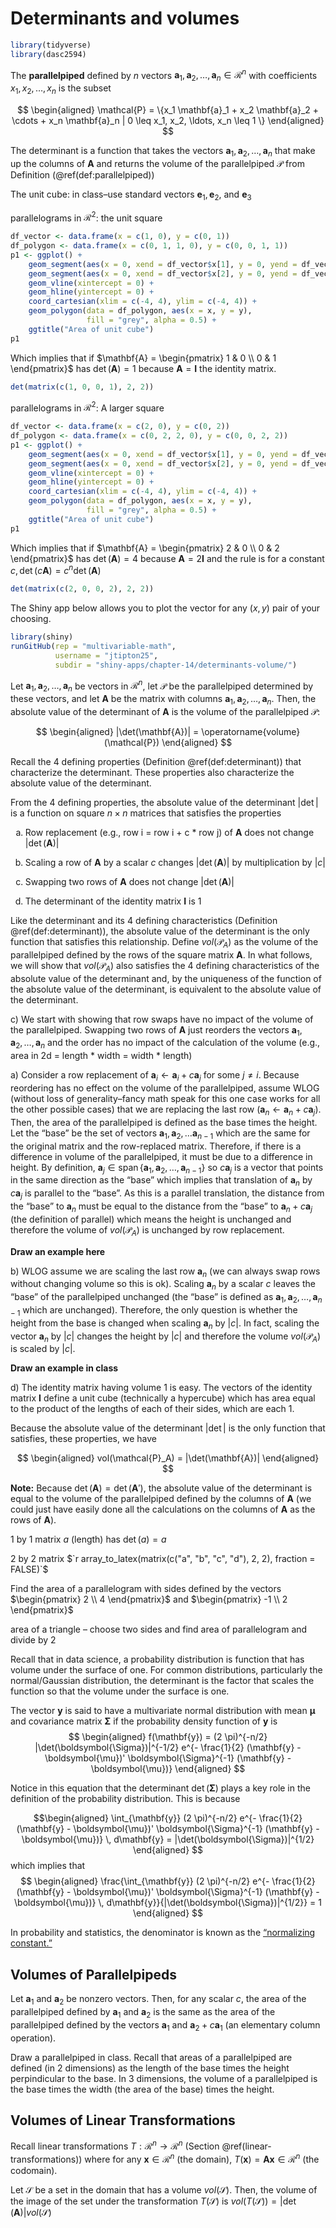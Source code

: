 # Determinants and volumes

```r
library(tidyverse)
library(dasc2594)
```


:::{.definition #parallelpiped}
The **parallelpiped** defined by $n$ vectors $\mathbf{a}_1, \mathbf{a}_2, \ldots, \mathbf{a}_n \in \mathcal{R}^n$ with coefficients $x_1, x_2, \ldots, x_n$ is the subset

$$
\begin{aligned}
\mathcal{P} = \{x_1 \mathbf{a}_1 + x_2 \mathbf{a}_2 + \cdots + x_n \mathbf{a}_n | 0 \leq x_1, x_2, \ldots, x_n \leq 1 \}
\end{aligned}
$$
:::


The determinant is a function that takes the vectors $\mathbf{a}_1, \mathbf{a}_2, \ldots, \mathbf{a}_n$ that make up the columns of $\mathbf{A}$ and returns the volume of the parallelpiped $\mathcal{P}$ from Definition (\@ref(def:parallelpiped))


:::{.example}
The unit cube: in class--use standard vectors $\mathbf{e}_1, \mathbf{e}_2$, and $\mathbf{e}_3$
:::

:::{.example}
parallelograms in $\mathcal{R}^2$: the unit square

```r
df_vector <- data.frame(x = c(1, 0), y = c(0, 1))
df_polygon <- data.frame(x = c(0, 1, 1, 0), y = c(0, 0, 1, 1))
p1 <- ggplot() +
    geom_segment(aes(x = 0, xend = df_vector$x[1], y = 0, yend = df_vector$y[1]), arrow = arrow()) +
    geom_segment(aes(x = 0, xend = df_vector$x[2], y = 0, yend = df_vector$y[2]), arrow = arrow()) +
    geom_vline(xintercept = 0) + 
    geom_hline(yintercept = 0) +
    coord_cartesian(xlim = c(-4, 4), ylim = c(-4, 4)) + 
    geom_polygon(data = df_polygon, aes(x = x, y = y), 
                 fill = "grey", alpha = 0.5) +
    ggtitle("Area of unit cube")
p1
```

Which implies that if $\mathbf{A} = \begin{pmatrix} 1 & 0 \\ 0 & 1 \end{pmatrix}$ has $\det(\mathbf{A}) = 1$ because $\mathbf{A} = \mathbf{I}$ the identity matrix. 

```r
det(matrix(c(1, 0, 0, 1), 2, 2))
```
:::


::: {.example}
parallelograms in $\mathcal{R}^2$: A larger square

```r
df_vector <- data.frame(x = c(2, 0), y = c(0, 2))
df_polygon <- data.frame(x = c(0, 2, 2, 0), y = c(0, 0, 2, 2))
p1 <- ggplot() +
    geom_segment(aes(x = 0, xend = df_vector$x[1], y = 0, yend = df_vector$y[1]), arrow = arrow()) +
    geom_segment(aes(x = 0, xend = df_vector$x[2], y = 0, yend = df_vector$y[2]), arrow = arrow()) +
    geom_vline(xintercept = 0) + 
    geom_hline(yintercept = 0) +
    coord_cartesian(xlim = c(-4, 4), ylim = c(-4, 4)) + 
    geom_polygon(data = df_polygon, aes(x = x, y = y), 
                 fill = "grey", alpha = 0.5) +
    ggtitle("Area of unit cube")
p1
```


Which implies that if $\mathbf{A} = \begin{pmatrix} 2 & 0 \\ 0 & 2 \end{pmatrix}$ has $\det(\mathbf{A}) = 4$ because $\mathbf{A} = 2 \mathbf{I}$ and the rule is for a constant $c, \det(c\mathbf{A}) = c^n \det(\mathbf{A})$


```r
det(matrix(c(2, 0, 0, 2), 2, 2))
```
:::


The Shiny app below allows you to plot the vector for any $(x, y)$ pair of your choosing.

```r
library(shiny)
runGitHub(rep = "multivariable-math",
          username = "jtipton25",
          subdir = "shiny-apps/chapter-14/determinants-volume/") 
```



:::{.theorem name="Determinants and Volume"}

Let $\mathbf{a}_1, \mathbf{a}_2, \ldots, \mathbf{a}_n$ be vectors in $\mathcal{R}^n$, let $\mathcal{P}$ be the parallelpiped determined by these vectors, and let $\mathbf{A}$ be the matrix with columns $\mathbf{a}_1, \mathbf{a}_2, \ldots, \mathbf{a}_n$. Then, the absolute value of the determinant of $\mathbf{A}$ is the volume of the parallelpiped $\mathcal{P}$:

$$
\begin{aligned}
|\det(\mathbf{A})| = \operatorname{volume}(\mathcal{P})
\end{aligned}
$$

:::

<div class="fold-proof">
::: {.proof}
Recall the 4 defining properties (Definition \@ref(def:determinant)) that characterize the determinant. These properties also characterize the absolute value of the determinant.

From the 4 defining properties, the absolute value of the determinant $|\det|$ is a function on square $n \times n$ matrices that satisfies the properties

a) Row replacement (e.g., row i = row i + c * row j) of $\mathbf{A}$ does not change $|\det(\mathbf{A})|$

b) Scaling a row of $\mathbf{A}$ by a scalar $c$ changes $|\det(\mathbf{A})|$ by multiplication by $|c|$

c) Swapping two rows of $\mathbf{A}$ does not change $|\det(\mathbf{A})|$ 

d) The determinant of the identity matrix $\mathbf{I}$ is 1

Like the determinant and its 4 defining characteristics  (Definition \@ref(def:determinant)), the absolute value of the determinant is the only function that satisfies this relationship. Define $vol(\mathcal{P}_A)$ as the volume of the parallelpiped defined by the rows of the square matrix $\mathbf{A}$. In what follows, we will show that $vol(\mathcal{P}_A)$ also satisfies the 4 defining characteristics of the absolute value of the determinant and, by the uniqueness of the function of the absolute value of the determinant, is equivalent to the absolute value of the determinant.

c\) We start with showing that row swaps have no impact of the volume of the parallelpiped. Swapping two rows of $\mathbf{A}$ just reorders the vectors $\mathbf{a}_1, \mathbf{a}_2, \ldots, \mathbf{a}_n$ and the order has no impact of the calculation of the volume (e.g., area in 2d = length * width = width * length)


a\) Consider a row replacement of $\mathbf{a}_i \leftarrow \mathbf{a}_i + c \mathbf{a}_j$ for some $j \neq i$. Because reordering has no effect on the volume of the parallelpiped, assume WLOG (without loss of generality--fancy math speak for this one case works for all the other possible cases) that we are replacing the last row ($\mathbf{a}_n \leftarrow \mathbf{a}_n + c \mathbf{a}_j$). Then, the area of the parallelpiped is defined as the base times the height. Let the "base" be the set of vectors $\mathbf{a}_1, \mathbf{a}_2, \ldots \mathbf{a}_{n-1}$ which are the same for the original matrix and the row-replaced matrix. Therefore, if there is a difference in volume of the parallelpiped, it must be due to a difference in height. By definition, $\mathbf{a}_j \in \operatorname{span}\{\mathbf{a}_1, \mathbf{a}_2, \ldots, \mathbf{a}_{n-1}\}$ so $c \mathbf{a}_j$ is a vector that points in the same direction as the "base" which implies that translation of $\mathbf{a}_n$ by $c \mathbf{a}_j$ is parallel to the "base". As this is a parallel translation, the distance from the "base" to $\mathbf{a}_n$ must be equal to the distance from the "base" to $\mathbf{a}_n + c \mathbf{a}_j$ (the definition of parallel) which means the height is unchanged and therefore the volume of $vol(\mathcal{P}_A)$ is unchanged by row replacement. 

**Draw an example here**

b\) WLOG assume we are scaling the last row $\mathbf{a}_n$ (we can always swap rows without changing volume so this is ok). Scaling $\mathbf{a}_n$ by a scalar $c$ leaves the "base" of the parallelpiped unchanged (the "base" is defined as $\mathbf{a}_1, \mathbf{a}_2, \ldots, \mathbf{a}_{n-1}$ which are unchanged). Therefore, the only question is whether the height from the base is changed when scaling $\mathbf{a}_n$ by $|c|$. In fact, scaling the vector $\mathbf{a}_n$ by $|c|$ changes the height by $|c|$ and therefore the volume $vol(\mathcal{P}_A)$ is scaled by $|c|$.

**Draw an example in class**

d\) The identity matrix having volume 1 is easy. The vectors of the identity matrix $\mathbf{I}$ define a unit cube (technically a hypercube) which has area equal to the product of the lengths of each of their sides, which are each 1. 

Because the absolute value of the determinant $|\det|$ is the only function that satisfies, these properties, we have

$$
\begin{aligned}
vol(\mathcal{P}_A) = |\det(\mathbf{A})|
\end{aligned}
$$
:::
</div>

**Note:** Because $\det(\mathbf{A}) = \det(\mathbf{A}')$, the absolute value of the determinant is equal to the volume of the parallelpiped defined by the columns of $\mathbf{A}$ (we could just have easily done all the calculations on the columns of $\mathbf{A}$ as the rows of $\mathbf{A}$).

:::{.example}
1 by 1 matrix $a$ (length) has $\det(a) = a$
:::

:::{.example}
2 by 2 matrix $`r array_to_latex(matrix(c("a", "b", "c", "d"), 2, 2), fraction = FALSE)`$
:::

:::{.example}
Find the area of a parallelogram with sides defined by the vectors $\begin{pmatrix} 2 \\ 4 \end{pmatrix}$ and $\begin{pmatrix} -1 \\ 2 \end{pmatrix}$ 
:::

:::{/.example}
area of a triangle -- choose two sides and find area of parallelogram and divide by 2
:::

:::{.example}
Recall that in data science, a probability distribution is function that has volume under the surface of one. For common distributions, particularly the normal/Gaussian distribution, the determinant is the factor that scales the function so that the volume under the surface is one.

The vector $\mathbf{y}$ is said to have a multivariate normal distribution with mean $\boldsymbol{\mu}$ and covariance matrix $\boldsymbol{\Sigma}$  if the probability density function of $\mathbf{y}$ is 
$$
\begin{aligned}
f(\mathbf{y}) = (2 \pi)^{-n/2} |\det(\boldsymbol{\Sigma})|^{-1/2} e^{- \frac{1}{2} (\mathbf{y} - \boldsymbol{\mu})' \boldsymbol{\Sigma}^{-1} (\mathbf{y} - \boldsymbol{\mu})}
\end{aligned}
$$

Notice in this equation that the determinant $\det(\boldsymbol{\Sigma})$ plays a key role in the definition of the probability distribution. This is because 

$$\begin{aligned}
\int_{\mathbf{y}} (2 \pi)^{-n/2} e^{- \frac{1}{2} (\mathbf{y} - \boldsymbol{\mu})' \boldsymbol{\Sigma}^{-1} (\mathbf{y} - \boldsymbol{\mu})} \, d\mathbf{y} = |\det(\boldsymbol{\Sigma})|^{1/2}
\end{aligned}
$$
which implies that 
$$
\begin{aligned}
\frac{\int_{\mathbf{y}} (2 \pi)^{-n/2} e^{- \frac{1}{2} (\mathbf{y} - \boldsymbol{\mu})' \boldsymbol{\Sigma}^{-1} (\mathbf{y} - \boldsymbol{\mu})} \, d\mathbf{y}}{|\det(\boldsymbol{\Sigma})|^{1/2}} = 1
\end{aligned}
$$

In probability and statistics, the denominator is known as the ["normalizing constant."](https://en.wikipedia.org/wiki/Normalizing_constant)
:::


## Volumes of Parallelpipeds

::: {.proposition}
Let $\mathbf{a}_1$ and $\mathbf{a}_2$ be nonzero vectors. Then, for any scalar $c$, the area of the parallelpiped defined by $\mathbf{a}_1$ and $\mathbf{a}_2$ is the same as the area of the parallelpiped defined by the vectors $\mathbf{a}_1$ and $\mathbf{a}_2 + c \mathbf{a}_1$ (an elementary column operation).
:::

::: {.example}
Draw a parallelpiped in class. Recall that areas of a parallelpiped are defined (in 2 dimensions) as the length of the base times the height perpindicular to the base. In 3 dimensions, the volume of a parallelpiped is the base times the width (the area of the base) times the height.
:::



## Volumes of Linear Transformations

Recall linear transformations $T:\mathcal{R}^n \rightarrow \mathcal{R}^n$ (Section \@ref(linear-transformations)) where for any $\mathbf{x} \in \mathcal{R}^n$ (the domain), $T(\mathbf{x}) = \mathbf{A} \mathbf{x} \in \mathcal{R}^n$ (the codomain). 

:::{.theorem}
Let $\mathcal{S}$ be a set in the domain that has a volume $vol(\mathcal{S})$. Then, the volume of the image of the set under the transformation $T(\mathcal{S})$ is $vol(T(\mathcal{S})) = |\det(\mathbf{A})|vol(\mathcal{S})$
:::







